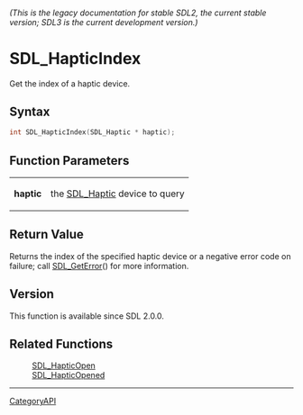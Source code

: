 ====== (This is the legacy documentation for stable SDL2, the current stable version; SDL3 is the current development version.) ======
= SDL_HapticIndex =

Get the index of a haptic device.

== Syntax ==

<syntaxhighlight lang='c'>
int SDL_HapticIndex(SDL_Haptic * haptic);
</syntaxhighlight>

== Function Parameters ==

{|
|'''haptic'''
|the [[SDL_Haptic]] device to query
|}

== Return Value ==

Returns the index of the specified haptic device or a negative error code
on failure; call [[SDL_GetError]]() for more information.

== Version ==

This function is available since SDL 2.0.0.

== Related Functions ==

:[[SDL_HapticOpen]]
:[[SDL_HapticOpened]]

----
[[CategoryAPI]]


